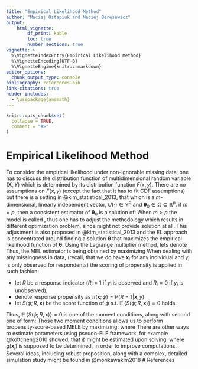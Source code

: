 ```yaml
---
title: "Empirical Likelihood Method"
author: "Maciej Ostapiuk and Maciej Beręsewicz"
output: 
    html_vignette:
        df_print: kable
        toc: true
        number_sections: true
vignette: >
  %\VignetteIndexEntry{Empirical Likelihood Method}
  %\VignetteEncoding{UTF-8}
  %\VignetteEngine{knitr::rmarkdown}
editor_options: 
  chunk_output_type: console
bibliography: references.bib
link-citations: true
header-includes: 
  - \usepackage{amsmath}
---
```


```r
knitr::opts_chunk$set(
  collapse = TRUE,
  comment = "#>"
)
```

\usepackage[colorlinks=true, allcolors=blue]{hyperref}
\DeclareMathOperator*{\argmax}{arg\,max}
\DeclareMathOperator*{\df}{\text{d}}
\DeclareMathOperator*{\E}{\mathbb{E}}
\DeclareMathOperator*{\argmin}{arg\,min}
\DeclareMathOperator*{\esssup}{ess\,sup}
\DeclareMathOperator*{\plim}{plim}
\newcommand{\1}{\mathmybb{1}}
\allowdisplaybreaks

\newcommand{\bX}{\boldsymbol{X}}
\newcommand{\bx}{\boldsymbol{x}}
\newcommand{\bY}{\boldsymbol{Y}}
\newcommand{\by}{\boldsymbol{y}}
\newcommand{\bh}{\boldsymbol{h}}
\newcommand{\bg}{\boldsymbol{g}}
\newcommand{\bH}{\boldsymbol{H}}
\newcommand{\ba}{\boldsymbol{a}}
\newcommand{\bp}{\boldsymbol{p}}
\newcommand{\bA}{\boldsymbol{A}}
\newcommand{\bw}{\boldsymbol{w}}
\newcommand{\bd}{\boldsymbol{d}}
\newcommand{\bZ}{\boldsymbol{Z}}
\newcommand{\bz}{\boldsymbol{z}}
\newcommand{\bv}{\boldsymbol{v}}
\newcommand{\bb}{\boldsymbol{b}}
\newcommand{\bu}{\boldsymbol{u}}
\newcommand{\bU}{\boldsymbol{U}}
\newcommand{\bQ}{\boldsymbol{Q}}
\newcommand{\bG}{\boldsymbol{G}}
\newcommand{\HT}{\text{\rm HT}}

\newcommand{\bbeta}{\boldsymbol{\beta}}
\newcommand{\balpha}{\boldsymbol{\alpha}}
\newcommand{\btau}{\boldsymbol{\tau}}
\newcommand{\bgamma}{\boldsymbol{\gamma}}
\newcommand{\bGamma}{\boldsymbol{\Gamma}}
\newcommand{\btheta}{\boldsymbol{\theta}}
\newcommand{\blambda}{\boldsymbol{\lambda}}
\newcommand{\bPhi}{\boldsymbol{\Phi}}
\newcommand{\bEta}{\boldsymbol{\eta}}

\newcommand{\bZero}{\boldsymbol{0}}
\newcommand{\indicator}{\mathmybb{1}}

\newcommand{\colvec}{\operatorname{colvec}}
\newcommand{\logit}{\operatorname{logit}}
\newcommand{\Exp}{\operatorname{Exp}}
\newcommand{\Ber}{\operatorname{Bernoulli}}
\newcommand{\Uni}{\operatorname{Uniform}}
\newcommand{\argmin}{\operatorname{argmin}}

# Empirical Likelihood Method
To consider the empirical likelihood under non-ignorable missing data, one has to discuss the distribution function of multidimensional random variable $(\bX,Y)$ which is determined by its distribution function $F(x,y)$. There are no assumptions on $F(x,y)$ (except the fact that it has to fit CDF assumptions) but there is a setting in @kim_statistical_2013, that
\begin{equation}\label{eq: setting on (X,Y)}
\E\{U(\btheta_0; X,Y)\} = 0 
\end{equation}
which is a $m$-dimensional, linearly independent vector, $U(\cdot) \in \mathcal{C}^2$ and $\btheta_0 \in \Omega \subseteq \mathbb{R}^p$. if $m = p$, then a consistent estimator of $\btheta_0$ is a solution of:
\begin{equation}\label{eq: consistent estimator of btheta under m = p}
\sum_{i=1}^{n} U(\btheta, \bx_i, y).
\end{equation}
When $m > p$ the model is called \textit{over-identified}, thus one has to adjust the methodology which results in different optimization problem, since \ref{eq: consistent estimator of btheta under m = p} might not provide solution at all. This adjustment is also proposed in @kim_statistical_2013 and the EL approach is concentrated around finding a solution $\btheta$ that maximizes the empirical likelihood function of $\btheta$:
\begin{equation}\label{eq: EL solution for m>p}
L(\btheta) = \argmax_{\btheta}\left\{\prod_{i=1}^n p_i: p_i>0, \sum_{i=1}^np_i \wedge \sum_{i=1}^n p_i U(\btheta; \bx_i, y_i) = 0\right\}.
\end{equation}
Using the Lagrange multiplier method, lets denote
\begin{equation}
    \hat{p}_i(\btheta)  =\frac{1}{n} \frac{1}{1+\hat{\lambda}_{\btheta}'U(\theta; \bx_i, y_i)}.
\end{equation}
Thus, the MEL estimator is being obtained by maximizing
\begin{equation} \label{eq: empirical likelihood method estimator}
l_e(\btheta) = \sum_{i=1}^n\log\{\hat{p}_i(\btheta)\}.
\end{equation}
When dealing with any missingness in data, (recall, that we do have $\bx_i$ for any individual and $y_i$ is only observed for respondents) the scoring of propensity is applied in such fashion:

- let $R$ be a response indicator ($R_i=1$ if $y_i$ is observed and $R_i=0$ if $y_i$ is unobserved),
- denote response propensity as $\pi(\bx;\phi) = P(R =1|\bx, y)$
- let $S(\phi; R, \bx)$ be the score function of $\phi$ s.t. $\E\{S(\phi; R, \bx)\} = 0$ holds.
  
Thus,  $\E\{S(\phi; R, \bx)\} = 0$ is one of the moment conditions, along with second one of form:
\begin{equation}\label{eq: second moment condition for EL by PS}
\E\left\{\frac{R}{\pi(\bX;\phi)}U(\btheta,\bX, Y)\right\} = 0
\end{equation}
Those two moment conditions allows us to perform propensity-score-based MELE by maximizing:
\begin{equation}\label{eq: MELE by PS}
L(\btheta, \phi) = \argmax\left\{\prod_{i=1}^n p_i: \bp \in B(\btheta, \phi) \right\},
\end{equation}
where
\begin{equation}
B(\btheta, \phi) = \left\{\bp: p_i>0, \sum_{i=1}^np_i, \sum_{i=1}^n p_i\frac{R_i}{\pi(\bx_i;\phi)} U(\btheta; \bx_i, y_i) = 0\, \sum_{i=1}^n p_i S(\phi; R_i, \bx_i) = 0 \right\}.
\end{equation}
There are other ways to estimate parameters using pseudo-ELE framework, for example @kottcheng2010 showed, that $\phi$ might be estimated upon solving:
\begin{equation}
\sum_{i =1}^n \left\{\frac{r_i}{\pi(\phi, \bx_i)} - 1\right\}g(\bx_i) = 0,
\end{equation}
where $g(\bx_i)$ is supposed to be determined, in order to improve computations. 
Several ideas, including robust proposition, along with a complex, detailed simulation study might be found in @morikawakim2018
# References

